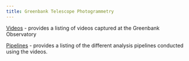 ```yaml
---
title: Greenbank Telescope Photogrammetry
---
```



[Videos](videos.qmd) - provides a listing of videos captured at the Greenbank Observatory

[Pipelines](prj/index.qmd) - provides a listing of the different analysis pipelines conducted using the videos.

